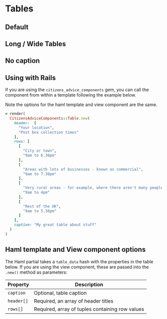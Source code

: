 
# Tables

## Default

<Preview>
  <Story id="components-tables--example" />
</Preview>

## Long / Wide Tables

<Preview>
  <Story id="components-tables--long" />
</Preview>

## No caption

<Preview>
  <Story id="components-tables--no-caption" />
</Preview>

## Using with Rails

If you are using the `citizens_advice_components` gem, you can call the component from within a template following the example below.

Note the options for the haml template and view component are the same.

```rb
= render(
  CitizensAdviceComponents::Table.new(
    header:  [
      "Your location",
      "Post box collection times"
    ],
    rows: [
      [
        "City or town",
        "9am to 6.30pm"
      ],
      [
        "Areas with lots of businesses - known as commercial",
        "9am to 7.30pm"
      ],
      [
        "Very rural areas - for example, where there aren't many people",
        "9am to 4pm"
      ],
      [
        "Rest of the UK",
        "9am to 5.30pm"
      ]
    ],
    caption: "My great table about stuff"
  )
)
```

## Haml template and View component options

The Haml partial takes a `table_data` hash with the properties in the table below. If you are using the view component, these are passed into the `.new()` method as parameters:

| Property   | Description                                     |
| ---------- | ----------------------------------------------- |
| `caption`  | Optional, table caption                         |
| `header[]` | Required, an array of header titles             |
| `rows[]`   | Required, array of tuples containing row values |
